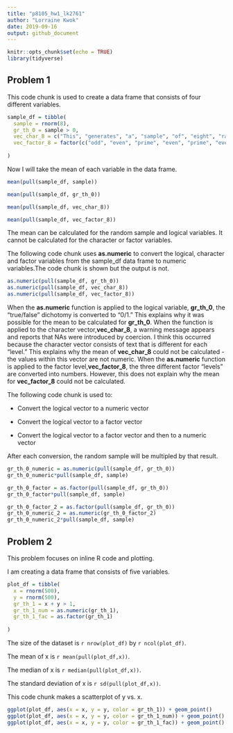 ```yaml
---
title: "p8105_hw1_lk2761"
author: "Lorraine Kwok" 
date: 2019-09-16
output: github_document
---
```


```r
knitr::opts_chunk$set(echo = TRUE)
library(tidyverse)
```

## Problem 1

This code chunk is used to create a data frame that consists of four different variables.

```r

sample_df = tibble(
  sample = rnorm(8),
  gr_th_0 = sample > 0, 
  vec_char_8 = c("This", "generates", "a", "sample", "of", "eight", "random", "numbers"),
  vec_factor_8 = factor(c("odd", "even", "prime", "even", "prime", "even", "odd", "even"))
  
)

```

Now I will take the mean of each variable in the data frame. 

```r
mean(pull(sample_df, sample))

mean(pull(sample_df, gr_th_0)) 

mean(pull(sample_df, vec_char_8))

mean(pull(sample_df, vec_factor_8))

```

The mean can be calculated for the random sample and logical variables. It cannot be calculated for the character or factor variables. 

The following code chunk uses **as.numeric** to convert the logical, character and factor variables from the sample_df data frame to numeric variables.The code chunk is shown but the output is not.  

```r

as.numeric(pull(sample_df, gr_th_0))
as.numeric(pull(sample_df, vec_char_8))
as.numeric(pull(sample_df, vec_factor_8))

```

When the **as.numeric** function is applied to the logical variable, **gr_th_0**, the "true/false" dichotomy is converted to "0/1." This explains why it was possible for the mean to be calculated for **gr_th_0**. When the function is applied to the character vector,**vec_char_8**, a warning message appears and reports that NAs were introduced by coercion. I think this occurred because the character vector consists of text that is different for each "level." This explains why the mean of **vec_char_8** could not be calculated - the values within this vector are not numeric. When the **as.numeric** function is applied to the factor level,**vec_factor_8**, the three different factor "levels" are converted into numbers. However, this does not explain why the mean for **vec_factor_8** could not be calculated. 

The following code chunk is used to: 

  * Convert the logical vector to a numeric vector
  
  * Convert the logical vector to a factor vector
  
  * Convert the logical vector to a factor vector and then to a numeric vector

After each conversion, the random sample will be multipled by that result. 

```r

gr_th_0_numeric = as.numeric(pull(sample_df, gr_th_0))
gr_th_0_numeric*pull(sample_df, sample)

gr_th_0_factor = as.factor(pull(sample_df, gr_th_0))
gr_th_0_factor*pull(sample_df, sample)

gr_th_0_factor_2 = as.factor(pull(sample_df, gr_th_0))
gr_th_0_numeric_2 = as.numeric(gr_th_0_factor_2)
gr_th_0_numeric_2*pull(sample_df, sample)

```

## Problem 2

This problem focuses on inline R code and plotting. 

I am creating a data frame that consists of five variables. 

```r

plot_df = tibble(
  x = rnorm(500),
  y = rnorm(500),
  gr_th_1 = x + y > 1,
  gr_th_1_num = as.numeric(gr_th_1),
  gr_th_1_fac = as.factor(gr_th_1)
  
)
```

The size of the dataset is `r nrow(plot_df)` by `r ncol(plot_df)`.

The mean of x is `r mean(pull(plot_df,x))`.

The median of x is `r median(pull(plot_df,x))`.

The standard deviation of x is `r sd(pull(plot_df,x))`.

This code chunk makes a scatterplot of y vs. x.

```r

ggplot(plot_df, aes(x = x, y = y, color = gr_th_1)) + geom_point()
ggplot(plot_df, aes(x = x, y = y, color = gr_th_1_num)) + geom_point()
ggplot(plot_df, aes(x = x, y = y, color = gr_th_1_fac)) + geom_point()

```

